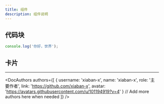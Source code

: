 ```yaml
---
title: 组件
description: 组件说明
---
```


## 代码块

```js
console.log('你好，世界');
```

## 卡片

<Cards>
  <Card title="了解更多关于 Next.js" href="https://nextjs.org/docs" />
  <Card title="了解更多关于 Fumadocs" href="https://fumadocs.vercel.app" />
</Cards> 

---


<DocAuthors 
  authors={[
    { 
      username: 'xiaban-x', 
      name: 'xiaban-x', 
      role: '主要作者', 
      link: 'https://github.com/xiaban-x',
      avatar: 'https://avatars.githubusercontent.com/u/101194919?v=4'
    }
    // Add more authors here when needed
  ]} 
/> 